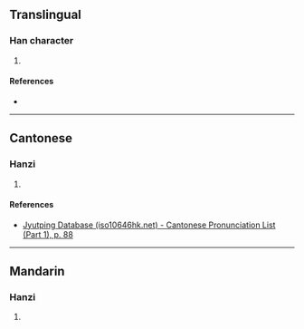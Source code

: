 {{character info/new}}
==Translingual==

===Han character===
{{Han char|rn=32|rad=土|as=10|sn=13|four=|canj=GBHX|ids=⿰土舀}}

# {{defn|Han|sort=土10}}

====References====
* {{Han ref|kx=0236.341|dkj=05384|dj=0474.290|hdz=10473.090|uh=586A|ud=22634}}

----

==Cantonese==

===Hanzi===
{{yue-hanzi|jyut=[[ham2]]|y=ham2}}

# {{defn|lang=yue|sort=土10}}

====References====
* [http://www.iso10646hk.net/jp/document/download.jsp Jyutping Database (iso10646hk.net) - Cantonese Pronunciation List (Part 1), p. 88]

----

==Mandarin==

===Hanzi===
{{cmn-hanzi|pin=[[kǎn]] ([[kan3]])|wg=k'an<sup>3</sup>}}

# {{defn|lang=cmn|sort=土10}}